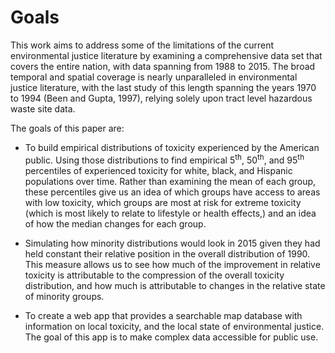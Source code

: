 # Goals {#goals}

This work aims to address some of the limitations of the current environmental justice literature by examining a comprehensive data set that covers the entire nation, with data spanning from 1988 to 2015. The broad temporal and spatial coverage is nearly unparalleled in environmental justice literature, with the last study of this length spanning the years 1970 to 1994 (Been and Gupta, 1997), relying solely upon tract level hazardous waste site data. 

The goals of this paper are:

* To build empirical distributions of toxicity experienced by the American public. Using those distributions to find empirical 5^th^, 50^th^, and 95^th^ percentiles of experienced toxicity for white, black, and Hispanic populations over time. Rather than examining the mean of each group, these percentiles give us an idea of which groups have access to areas with low toxicity, which groups are most at risk for extreme toxicity (which is most likely to relate to lifestyle or health effects,) and an idea of how the median changes for each group. 

* Simulating how minority distributions would look in 2015 given they had held constant their relative position in the overall distribution of 1990. This measure allows us to see how much of the improvement in relative toxicity is attributable to the compression of the overall toxicity distribution, and how much is attributable to changes in the relative state of minority groups. 

* To create a web app that provides a searchable map database with information on local toxicity, and the local state of environmental justice. The goal of this app is to make complex data accessible for public use. 
